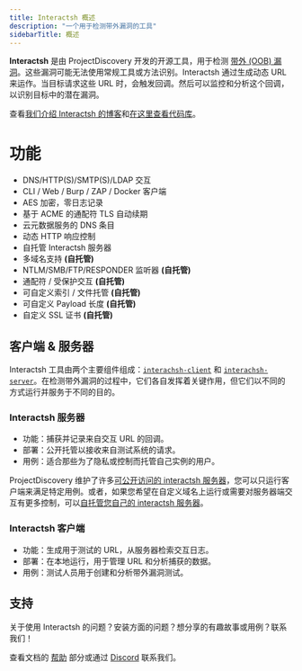 ```yaml
---
title: Interactsh 概述
description: "一个用于检测带外漏洞的工具"
sidebarTitle: 概述
---
```

**Interactsh** 是由 ProjectDiscovery 开发的开源工具，用于检测 [带外 (OOB) 漏洞](https://portswigger.net/burp/application-security-testing/oast)。这些漏洞可能无法使用常规工具或方法识别。Interactsh 通过生成动态 URL 来运作。当目标请求这些 URL 时，会触发回调。然后可以监控和分析这个回调，以识别目标中的潜在漏洞。

查看[我们介绍 Interactsh 的博客](https://blog.projectdiscovery.io/interactsh-release/)和[在这里查看代码库](https://github.com/projectdiscovery/interactsh)。

# 功能

- DNS/HTTP(S)/SMTP(S)/LDAP 交互
- CLI / Web / Burp / ZAP / Docker 客户端
- AES 加密，零日志记录
- 基于 ACME 的通配符 TLS 自动续期
- 云元数据服务的 DNS 条目
- 动态 HTTP 响应控制
- 自托管 Interactsh 服务器
- 多域名支持 **(自托管)**
- NTLM/SMB/FTP/RESPONDER 监听器 **(自托管)**
- 通配符 / 受保护交互 **(自托管)**
- 可自定义索引 / 文件托管 **(自托管)**
- 可自定义 Payload 长度 **(自托管)**
- 自定义 SSL 证书 **(自托管)**

## 客户端 & 服务器
Interactsh 工具由两个主要组件组成：[`interachsh-client`](/tools/interactsh/running) 和 [`interachsh-server`](/tools/interactsh/server)。在检测带外漏洞的过程中，它们各自发挥着关键作用，但它们以不同的方式运行并服务于不同的目的。

### Interactsh 服务器
* 功能：捕获并记录来自交互 URL 的回调。
* 部署：公开托管以接收来自测试系统的请求。
* 用例：适合那些为了隐私或控制而托管自己实例的用户。

ProjectDiscovery 维护了许多[可公开访问的 interactsh 服务器](/tools/interactsh/running#projectdiscovery-interachsh-servers)，您可以只运行客户端来满足特定用例。或者，如果您希望在自定义域名上运行或需要对服务器端交互有更多控制，可以[自托管您自己的 interactsh 服务器](/tools/interactsh/running#self-hosted-interactsh-server)。

### Interactsh 客户端
* 功能：生成用于测试的 URL，从服务器检索交互日志。
* 部署：在本地运行，用于管理 URL 和分析捕获的数据。
* 用例：测试人员用于创建和分析带外漏洞测试。

## 支持
关于使用 Interactsh 的问题？安装方面的问题？想分享的有趣故事或用例？联系我们！

查看文档的 [帮助](/help) 部分或通过 [Discord](https://discord.com/invite/projectdiscovery) 联系我们。 
